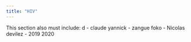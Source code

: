 ```yaml
---
title: "HIV"
---
```



This section also must include: 
d
- claude yannick 
- zangue foko 
- Nicolas devilez
- 2019 2020
